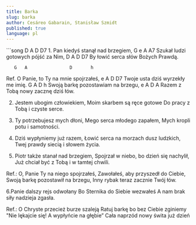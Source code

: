 ```yaml
---
title: Barka
slug: barka
author: Cesáreo Gabarain, Stanisław Szmidt
published: true
language: pl
---
```


<Youtube videoId="sJs4oyhh7P8" />
```song
   D A               D        D7 
1. Pan kiedyś stanął nad brzegiem, 
       G   e             A     A7 
Szukał ludzi gotowych pójść za Nim, 
     D       A           D      D7 
By łowić serca słów Bożych Prawdą. 

       G   A                D       h 
Ref. O Panie, to Ty na mnie spojrzałeś, 
     e   A               D    D7 
Twoje usta dziś wyrzekły me imię. 
      G   A           D      h 
Swoją barkę pozostawiam na brzegu, 
       e   A                D    A
Razem z Tobą nowy zacznę dziś łów. 

2. Jestem ubogim człowiekiem, 
Moim skarbem są ręce gotowe 
Do pracy z Tobą i czyste serce. 

3. Ty potrzebujesz mych dłoni, 
Mego serca młodego zapałem, 
Mych kropli potu i samotności. 

4. Dziś wypłyniemy już razem, 
Łowić serca na morzach dusz ludzkich, 
Twej prawdy siecią i słowem życia.

5. Piotr także stanał nad brzegiem,
Spojrzał w niebo, bo dzień się nachylił,
Już chciał być z Tobą i w tamtej chwili.

Ref.: O, Panie Ty na niego spojrzałeś,
Zawołałeś, aby przyszedł do Ciebie,
Swoją barkę pozostawił na brzegu,
Inny rybak teraz zacznie Twój łów.

6.Panie dalszy rejs odwołany
Bo Sternika do Siebie wezwałeś
A nam brak siły nadzieja zgasła.

Ref.: O Chryste przecież burze szaleją
Ratuj barkę bo bez Ciebie zginiemy
"Nie lękajcie się! A wypłyńcie na głębie”
Cała naprzód nowy świta już dzień 

```